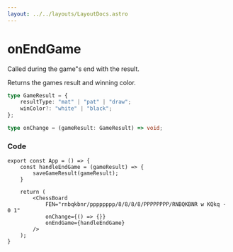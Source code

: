 ```yaml
---
layout: ../../layouts/LayoutDocs.astro
---
```


# onEndGame

Called during the game"s end with the result.

Returns the games result and winning color.
<br/>
```ts
type GameResult = {
    resultType: "mat" | "pat" | "draw";
    winColor?: "white" | "black";
};

type onChange = (gameResult: GameResult) => void;
```


### Code
```tsx
export const App = () => {
    const handleEndGame = (gameResult) => {
        saveGameResult(gameResult);
    }

    return (
        <ChessBoard 
			FEN="rnbqkbnr/pppppppp/8/8/8/8/PPPPPPPP/RNBQKBNR w KQkq - 0 1"
			onChange={() => {}}
			onEndGame={handleEndGame}
		/>
    );
}
```
